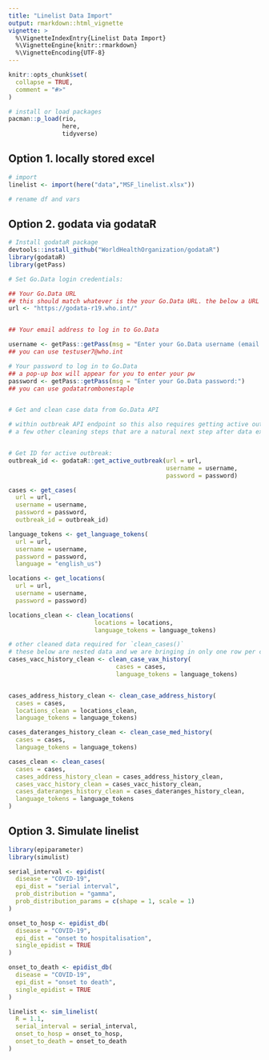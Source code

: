 ```yaml
---
title: "Linelist Data Import"
output: rmarkdown::html_vignette
vignette: >
  %\VignetteIndexEntry{Linelist Data Import}
  %\VignetteEngine{knitr::rmarkdown}
  %\VignetteEncoding{UTF-8}
---
```


```r
knitr::opts_chunk$set(
  collapse = TRUE,
  comment = "#>"
)
```

```r
# install or load packages
pacman::p_load(rio, 
               here,
               tidyverse)
```


## Option 1. locally stored excel

```r
# import
linelist <- import(here("data","MSF_linelist.xlsx"))

# rename df and vars
```


## Option 2. godata via godataR

```r
# Install godataR package
devtools::install_github("WorldHealthOrganization/godataR")
library(godataR)
library(getPass)
```

```r
# Set Go.Data login credentials:

## Your Go.Data URL
## this should match whatever is the your Go.Data URL. the below a URL to a demo instance with fake data.
url <- "https://godata-r19.who.int/" 


## Your email address to log in to Go.Data

username <- getPass::getPass(msg = "Enter your Go.Data username (email address):") 
## you can use testuser7@who.int

# Your password to log in to Go.Data
## a pop-up box will appear for you to enter your pw
password <- getPass::getPass(msg = "Enter your Go.Data password:") 
## you can use godatatrombonestaple


# Get and clean case data from Go.Data API

# within outbreak API endpoint so this also requires getting active outbreak ID for disease of interest
# a few other cleaning steps that are a natural next step after data extraction


# Get ID for active outbreak:
outbreak_id <- godataR::get_active_outbreak(url = url, 
                                            username = username, 
                                            password = password)

cases <- get_cases(
  url = url,
  username = username,
  password = password,
  outbreak_id = outbreak_id)

language_tokens <- get_language_tokens(
  url = url,
  username = username,
  password = password,
  language = "english_us")

locations <- get_locations(
  url = url,
  username = username,
  password = password)

locations_clean <- clean_locations(
                        locations = locations,
                        language_tokens = language_tokens)

# other cleaned data required for `clean_cases()`
# these below are nested data and we are bringing in only one row per case.
cases_vacc_history_clean <- clean_case_vax_history(
                              cases = cases,
                              language_tokens = language_tokens)


cases_address_history_clean <- clean_case_address_history(
  cases = cases,
  locations_clean = locations_clean,
  language_tokens = language_tokens)

cases_dateranges_history_clean <- clean_case_med_history(
  cases = cases,
  language_tokens = language_tokens)

cases_clean <- clean_cases(
  cases = cases,
  cases_address_history_clean = cases_address_history_clean,
  cases_vacc_history_clean = cases_vacc_history_clean,
  cases_dateranges_history_clean = cases_dateranges_history_clean,
  language_tokens = language_tokens
)
```


## Option 3. Simulate linelist

```r
library(epiparameter)
library(simulist)

serial_interval <- epidist(
  disease = "COVID-19",
  epi_dist = "serial interval",
  prob_distribution = "gamma",
  prob_distribution_params = c(shape = 1, scale = 1)
)

onset_to_hosp <- epidist_db(
  disease = "COVID-19",
  epi_dist = "onset to hospitalisation",
  single_epidist = TRUE
)

onset_to_death <- epidist_db(
  disease = "COVID-19",
  epi_dist = "onset to death",
  single_epidist = TRUE
)

linelist <- sim_linelist(
  R = 1.1,
  serial_interval = serial_interval,
  onset_to_hosp = onset_to_hosp,
  onset_to_death = onset_to_death
)
```
